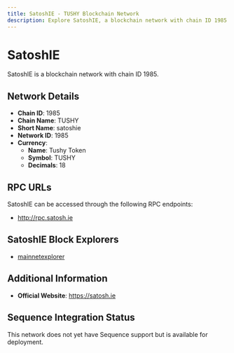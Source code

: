 ```yaml
--- 
title: SatoshIE - TUSHY Blockchain Network
description: Explore SatoshIE, a blockchain network with chain ID 1985. Learn about its native currency, Tushy Token, and how to interact with the network.
---
```


# SatoshIE

SatoshIE is a blockchain network with chain ID 1985.

## Network Details

- **Chain ID**: 1985
- **Chain Name**: TUSHY
- **Short Name**: satoshie
- **Network ID**: 1985
- **Currency**: 
  - **Name**: Tushy Token
  - **Symbol**: TUSHY
  - **Decimals**: 18

## RPC URLs

SatoshIE can be accessed through the following RPC endpoints:

- http://rpc.satosh.ie

## SatoshIE Block Explorers

- [mainnetexplorer](http://explore.satosh.ie)

## Additional Information

- **Official Website**: https://satosh.ie

## Sequence Integration Status

This network does not yet have Sequence support but is available for deployment.
